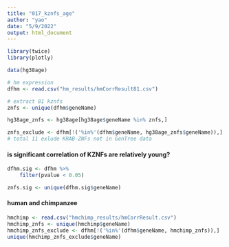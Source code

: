 ```yaml
---
title: "017_kznfs_age"
author: "yao"
date: "5/9/2022"
output: html_document
---
```


```r
library(twice)
library(plotly)
```
```r
data(hg38age)

# hm expression
dfhm <- read.csv("hm_results/hmCorrResult81.csv")

# extract 81 kznfs
znfs <- unique(dfhm$geneName)

hg38age_znfs <- hg38age[hg38age$geneName %in% znfs,]

```

```r
znfs_exclude <- dfhm[!('%in%'(dfhm$geneName, hg38age_znfs$geneName)),]
# total 11 exlude KRAB-ZNFs not in GenTree data
```

#### is significant correlation of KZNFs are relatively young?
```r
dfhm.sig <- dfhm %>%
    filter(pvalue < 0.05)

znfs.sig <- unique(dfhm.sig$geneName)

```

#### human and chimpanzee
```r
hmchimp <- read.csv("hmchimp_results/hmCorrResult.csv")
hmchimp_znfs <- unique(hmchimp$geneName)
hmchimp_znfs_exclude <- dfhm[!('%in%'(dfhm$geneName, hmchimp_znfs)),]
unique(hmchimp_znfs_exclude$geneName)
```

